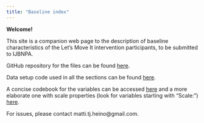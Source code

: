 ```yaml
---
title: "Baseline index"
---
```


**Welcome!**

This site is a companion web page to the description of baseline characteristics of the Let's Move It intervention participants, to be submitted to IJBNPA.

GitHub repository for the files can be found [here](https://github.com/heinonmatti/baseline-visu).

Data setup code used in all the sections can be found [here](https://raw.githubusercontent.com/heinonmatti/baseline-visu/master/baseline-datasetup.R).

A concise codebook for the variables can be accessed [here](codebook_concise.html) and a more elaborate one with scale properties (look for variables starting with "Scale:") [here](codebook_elaborate.html).

For issues, please contact matti.tj.heino@gmail.com. 


